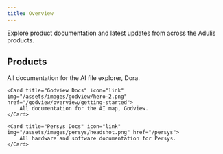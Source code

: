 ```yaml
---
title: Overview
---
```


Explore product documentation and latest updates from across the Adulis products.


## Products
<CardGroup cols={2}>
    <Card title="Dora Docs" icon="link" img="/assets/images/dora/hero-light-3.png" href="/dora/overview/getting-started">
        All documentation for the AI file explorer, Dora.
    </Card>

    <Card title="Godview Docs" icon="link" img="/assets/images/godview/hero-2.png" href="/godview/overview/getting-started">
        All documentation for the AI map, Godview.
    </Card>

    <Card title="Persys Docs" icon="link" img="/assets/images/persys/headshot.png" href="/persys">
        All hardware and software documentation for Persys.
    </Card>
</CardGroup>